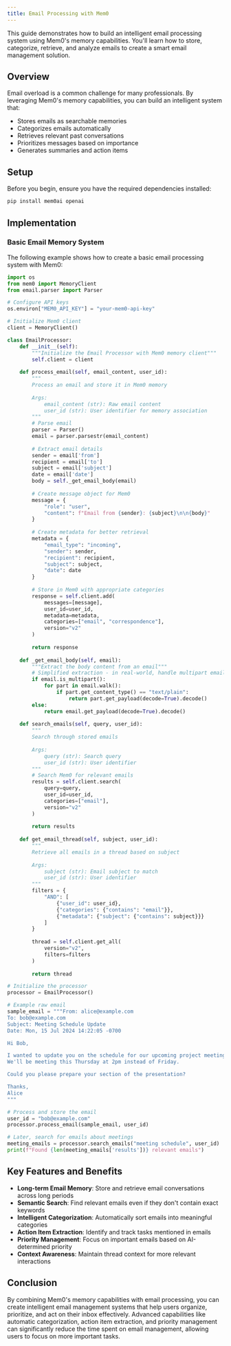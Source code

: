 ```yaml
---
title: Email Processing with Mem0
---
```


This guide demonstrates how to build an intelligent email processing system using Mem0's memory capabilities. You'll learn how to store, categorize, retrieve, and analyze emails to create a smart email management solution.

## Overview

Email overload is a common challenge for many professionals. By leveraging Mem0's memory capabilities, you can build an intelligent system that:

- Stores emails as searchable memories
- Categorizes emails automatically
- Retrieves relevant past conversations
- Prioritizes messages based on importance
- Generates summaries and action items

## Setup

Before you begin, ensure you have the required dependencies installed:

```bash
pip install mem0ai openai
```

## Implementation

### Basic Email Memory System

The following example shows how to create a basic email processing system with Mem0:

```python
import os
from mem0 import MemoryClient
from email.parser import Parser

# Configure API keys
os.environ["MEM0_API_KEY"] = "your-mem0-api-key"

# Initialize Mem0 client
client = MemoryClient()

class EmailProcessor:
    def __init__(self):
        """Initialize the Email Processor with Mem0 memory client"""
        self.client = client
        
    def process_email(self, email_content, user_id):
        """
        Process an email and store it in Mem0 memory
        
        Args:
            email_content (str): Raw email content
            user_id (str): User identifier for memory association
        """
        # Parse email
        parser = Parser()
        email = parser.parsestr(email_content)
        
        # Extract email details
        sender = email['from']
        recipient = email['to']
        subject = email['subject']
        date = email['date']
        body = self._get_email_body(email)
        
        # Create message object for Mem0
        message = {
            "role": "user",
            "content": f"Email from {sender}: {subject}\n\n{body}"
        }
        
        # Create metadata for better retrieval
        metadata = {
            "email_type": "incoming",
            "sender": sender,
            "recipient": recipient,
            "subject": subject,
            "date": date
        }
        
        # Store in Mem0 with appropriate categories
        response = self.client.add(
            messages=[message],
            user_id=user_id,
            metadata=metadata,
            categories=["email", "correspondence"],
            version="v2"
        )
        
        return response
    
    def _get_email_body(self, email):
        """Extract the body content from an email"""
        # Simplified extraction - in real-world, handle multipart emails
        if email.is_multipart():
            for part in email.walk():
                if part.get_content_type() == "text/plain":
                    return part.get_payload(decode=True).decode()
        else:
            return email.get_payload(decode=True).decode()
    
    def search_emails(self, query, user_id):
        """
        Search through stored emails
        
        Args:
            query (str): Search query
            user_id (str): User identifier
        """
        # Search Mem0 for relevant emails
        results = self.client.search(
            query=query,
            user_id=user_id,
            categories=["email"],
            version="v2"
        )
        
        return results
        
    def get_email_thread(self, subject, user_id):
        """
        Retrieve all emails in a thread based on subject
        
        Args:
            subject (str): Email subject to match
            user_id (str): User identifier
        """
        filters = {
            "AND": [
                {"user_id": user_id},
                {"categories": {"contains": "email"}},
                {"metadata": {"subject": {"contains": subject}}}
            ]
        }
        
        thread = self.client.get_all(
            version="v2",
            filters=filters
        )
        
        return thread

# Initialize the processor
processor = EmailProcessor()

# Example raw email
sample_email = """From: alice@example.com
To: bob@example.com
Subject: Meeting Schedule Update
Date: Mon, 15 Jul 2024 14:22:05 -0700

Hi Bob,

I wanted to update you on the schedule for our upcoming project meeting.
We'll be meeting this Thursday at 2pm instead of Friday.

Could you please prepare your section of the presentation?

Thanks,
Alice
"""

# Process and store the email
user_id = "bob@example.com"
processor.process_email(sample_email, user_id)

# Later, search for emails about meetings
meeting_emails = processor.search_emails("meeting schedule", user_id)
print(f"Found {len(meeting_emails['results'])} relevant emails")
```

## Key Features and Benefits

- **Long-term Email Memory**: Store and retrieve email conversations across long periods
- **Semantic Search**: Find relevant emails even if they don't contain exact keywords
- **Intelligent Categorization**: Automatically sort emails into meaningful categories
- **Action Item Extraction**: Identify and track tasks mentioned in emails
- **Priority Management**: Focus on important emails based on AI-determined priority
- **Context Awareness**: Maintain thread context for more relevant interactions

## Conclusion

By combining Mem0's memory capabilities with email processing, you can create intelligent email management systems that help users organize, prioritize, and act on their inbox effectively. Advanced capabilities like automatic categorization, action item extraction, and priority management can significantly reduce the time spent on email management, allowing users to focus on more important tasks.

